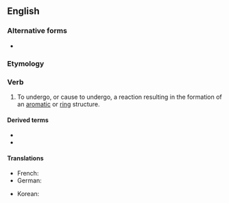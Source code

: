 ==English==

===Alternative forms===
* {{l|en|cyclise}}

===Etymology===
{{suffix|en|cycle|ize}}

===Verb===
{{en-verb|cycliz}}

# {{lb|en|chemistry}} To undergo, or cause to undergo, a reaction resulting in the formation of an [[aromatic]] or [[ring]] structure.

====Derived terms====
* {{l|en|cyclization}}
* {{l|en|recyclize}}

====Translations====
{{trans-top|to undergo a reaction}}
* French: {{t+|fr|cycliser}}
* German: {{t|de|cyclisieren}}
{{trans-mid}}
* Korean: {{t|ko|고리화하다}}
{{trans-bottom}}
